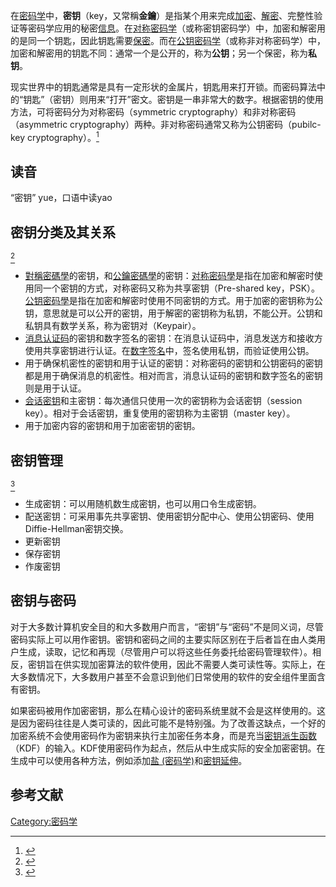 在[[密码学|密码学]]中，'''密钥'''（key，又常稱'''金鑰'''）是指某个用来完成[[加密|加密]]、[[解密|解密]]、完整性验证等密码学应用的秘密[[信息|信息]]。在[[对称密码学|对称密码学]]（或称密钥密码学）中，加密和解密用的是同一个钥匙，因此钥匙需要[[保密|保密]]。而在[[公钥密码学|公钥密码学]]（或称非对称密码学）中，加密和解密用的钥匙不同：通常一个是公开的，称为'''公钥'''；另一个保密，称为'''私钥'''。

现实世界中的钥匙通常是具有一定形状的金属片，钥匙用来打开锁。而密码算法中的“钥匙”（密钥）则用来“打开”密文。密钥是一串非常大的数字。根据密钥的使用方法，可将密码分为对称密码（symmetric cryptography）和非对称密码（asymmetric cryptography）两种。非对称密码通常又称为公钥密码（pubilc-key cryptography）。<ref name="key">{{cite book|author=结城浩|title=图解密码技术（第3版）|publisher=人民邮电出版社|year=2016|pages=8-9页|isbn=978-7-115-42491-4}}</ref>

==读音==
“密钥” yue，口语中读yao

==密钥分类及其关系==
<ref>{{cite book|author=结城浩|title=图解密码技术（第3版）|publisher=人民邮电出版社|year=2016|pages=260-264页|isbn=978-7-115-42491-4}}</ref>
*[[對稱密碼學|對稱密碼學]]的密钥，和[[公鑰密碼學|公鑰密碼學]]的密钥：[[对称密码學|对称密码學]]是指在加密和解密时使用同一个密钥的方式，对称密码又称为共享密钥（Pre-shared key，PSK）。[[公钥密码學|公钥密码學]]是指在加密和解密时使用不同密钥的方式。用于加密的密钥称为公钥，意思就是可以公开的密钥，用于解密的密钥称为私钥，不能公开。公钥和私钥具有数学关系，称为密钥对（Keypair）。
*[[消息认证码|消息认证码]]的密钥和数字签名的密钥：在消息认证码中，消息发送方和接收方使用共享密钥进行认证。在[[数字签名|数字签名]]中，签名使用私钥，而验证使用公钥。
*用于确保机密性的密钥和用于认证的密钥：对称密码的密钥和公钥密码的密钥都是用于确保消息的机密性。相对而言，消息认证码的密钥和数字签名的密钥则是用于认证。
*[[会话密钥|会话密钥]]和主密钥：每次通信只使用一次的密钥称为会话密钥（session key）。相对于会话密钥，重复使用的密钥称为主密钥（master key）。
*用于加密内容的密钥和用于加密密钥的密钥。

==密钥管理==
<ref>{{cite book|author=结城浩|title=图解密码技术（第3版）|publisher=人民邮电出版社|year=2016|pages=264-268页|isbn=978-7-115-42491-4}}</ref>
*生成密钥：可以用随机数生成密钥，也可以用口令生成密钥。
*配送密钥：可采用事先共享密钥、使用密钥分配中心、使用公钥密码、使用Diffie-Hellman密钥交换。
*更新密钥
*保存密钥
*作废密钥

==密钥与密码==
对于大多数计算机安全目的和大多数用户而言，“密钥”与“密码”不是同义词，尽管密码实际上可以用作密钥。密钥和密码之间的主要实际区别在于后者旨在由人类用户生成，读取，记忆和再现（尽管​​用户可以将这些任务委托给密码管理软件）。相反，密钥旨在供实现加密算法的软件使用，因此不需要人类可读性等。实际上，在大多数情况下，大多数用户甚至不会意识到他们日常使用的软件的安全组件里面含有密钥。

如果密码被用作加密密钥，那么在精心设计的密码系统里就不会是这样使用的。这是因为密码往往是人类可读的，因此可能不是特别强。为了改善这缺点，一个好的加密系统不会使用密码作为密钥来执行主加密任务本身，而是充当[[密钥派生函数|密钥派生函数]]（KDF）的输入。KDF使用密码作为起点，然后从中生成实际的安全加密密钥。在生成中可以使用各种方法，例如添加[[盐_(密码学)|盐 (密码学)]]和[[密钥延伸|密钥延伸]]。

== 参考文献 ==
{{reflist}}


[[Category:密码学|Category:密码学]]